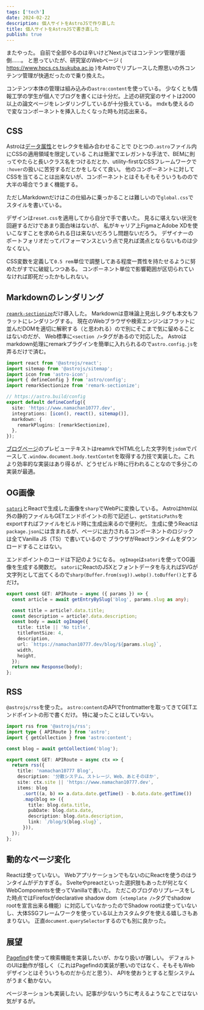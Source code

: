 ```yaml
---
tags: ['tech']
date: 2024-02-22
description: 個人サイトをAstroJSで作り直した
title: 個人サイトをAstroJSで書き直した
publish: true
---
```


またやった。
自前で全部やるのは辛いけどNext.jsではコンテンツ管理が面倒……。
と思っていたが、研究室のWebページ ( https://www.hpcs.cs.tsukuba.ac.jp )をAstroでリプレースした際思いの外コンテンツ管理が快適だったので乗り換えた。

コンテンツ本体の管理は組み込みの`astro:content`を使っている。
少なくとも情報工学の学生が個人でブログを書くには十分だ。上述の研究室のサイトは2000以上の論文ページをレンダリングしているが十分扱えている。
mdxも使えるので変なコンポーネントを挿入したくなった時も対応出来る。

## CSS

Astroは[データ属性](https://developer.mozilla.org/ja/docs/Learn/HTML/Howto/Use_data_attributes)とセレクタを組み合わせることで
ひとつの`.astro`ファイル内にCSSの適用領域を限定している
これは簡潔でエレガントな手法で、BEMに則ってやたらと長いクラス名をつけるだとか、utility-firstなCSSフレームワークで
`:hover`の扱いに苦労するだとかをしなくて良い。
他のコンポーネントに対してCSSを当てることは出来ないが、コンポーネントとはそもそもそういうものので大半の場合でうまく機能する。

ただしMarkdownだけはこの仕組みに乗っかることは難しいので`global.css`でスタイルを書いている。

デザインは`reset.css`を適用してから自分で手で書いた。
見るに堪えない状況を回避するだけであまり面白味はないが、
私がキャリア上FigmaとAdobe XDを使いこなすことを求められる日は来ないだろうし問題ないだろう。
デザイナーのポートフォリオだってパフォーマンスという点で見れば満点とならないものは少なくない。

CSS変数を定義して`0.5 rem`単位で調整してある程度一貫性を持たせるように努めたがすでに破綻しつつある。
コンポーネント単位で影響範囲が区切られていなければ即死だったかもしれない。

## Markdownのレンダリング

[`reamrk-sectionize`](https://www.npmjs.com/package/remark-sectionize)だけ導入した。
Markdownは意味論上見出しタグも本文もフラットにレンダリングする。
現在のWebブラウザや検索エンジンはフラットに並んだDOMを適切に解釈する（と思われる）ので別にそこまで気に留めることはないのだが、
Web標準に`<section />`タグがあるので対応した。
Astroはmarkdown処理にremarkプラグインを簡単に入れられるので`astro.config.js`を弄るだけで済む。

```typescript showLineNumbers
import react from '@astrojs/react';
import sitemap from '@astrojs/sitemap';
import icon from 'astro-icon';
import { defineConfig } from 'astro/config';
import remarkSectionize from 'remark-sectionize';

// https://astro.build/config
export default defineConfig({
  site: 'https://www.namachan10777.dev',
  integrations: [icon(), react(), sitemap()],
  markdown: {
    remarkPlugins: [remarkSectionize],
  },
});
```

[ブログページ](/blog/)のプレビューテキストはreamrkでHTML化した文字列を`jsdom`でパースして`.window.document.body.textContet`を取得する力技で実装した。これより効率的な実装はあり得るが、どうせビルド時に行われることなので多分この実装が最適。

## OG画像

[`satori`](https://github.com/vercel/satori)とReactで生成した画像を`sharp`でWebPに変換している。
Astroはhtml以外の静的ファイルもGETエンドポイントの形で記述し、`getStaticPaths`をexportすればファイルをビルド時に生成出来るので便利だ。
生成に使うReactは`package.json`には含まれるが、ページに出力されるコンポーネントのロジックは全てVanilla JS（TS）で書いているので
ブラウザがReactランタイムをダウンロードすることはない。

エンドポイントのコードは下記のようになる。
`ogImage`は`satori`を使ってOG画像を生成する関数だ。
`satori`にReactのJSXとフォントデータを与えればSVGが文字列として出てくるので`sharp(Buffer.from(svg)).webp().toBuffer()`とするだけ。

```typescript showLineNumbers
export const GET: APIRoute = async ({ params }) => {
  const article = await getEntryBySlug('blog', params.slug as any);

  const title = article?.data.title;
  const description = article?.data.description;
  const body = await ogImage({
    title: title || 'No title',
    titleFontSize: 4,
    description,
    url: `https://namachan10777.dev/blog/${params.slug}`,
    width,
    height,
  });
  return new Response(body);
};
```

## RSS

`@astrojs/rss`を使った。
`astro:content`のAPIでfrontmatterを取ってきてGETエンドポイントの形で書くだけ。
特に凝ったことはしていない。

```typescript showLineNumbers=true
import rss from '@astrojs/rss';
import type { APIRoute } from 'astro';
import { getCollection } from 'astro:content';

const blog = await getCollection('blog');

export const GET: APIRoute = async ctx => {
  return rss({
    title: 'namachan10777 Blog',
    description: '分散システム、ストレージ、Web、あとそのほか',
    site: ctx.site || 'https://www.namachan10777.dev',
    items: blog
      .sort((a, b) => a.data.date.getTime() - b.data.date.getTime())
      .map(blog => ({
        title: blog.data.title,
        pubDate: blog.data.date,
        description: blog.data.description,
        link: `/blog/${blog.slug}`,
      })),
  });
};
```

## 動的なページ変化

Reactは使っていない。 WebアプリケーションでもないのにReactを使うのはランタイムがデカすぎる。
Svelteやpreactといった選択肢もあったが何となくWebComponentsを使ってVanillaで書いた。
ただこのブログのリプレースをした時点ではFirefoxがdeclarative shadow dom（`<template />`タグでshadow rootを宣言出来る機能）に対応していなかったのでShadow rootは使っていないし、大体SSGフレームワークを使っている以上カスタムタグを使える嬉しさもあまりない。
正直`document.querySelector`するのでも別に良かった。

## 展望

[Pagefind](https://pagefind.app/)を使って検索機能を実装したいが、かなり扱いが難しい。
デフォルトのUIは動作が怪しく（これはPagefindの実装が悪いのではなく、そもそもWebデザインとはそういうものだからだと思う）、
APIを使おうとすると型システムがうまく動かない。

ページネーションも実装したい。記事が少ないうちに考えるようなことではない気がするが。
